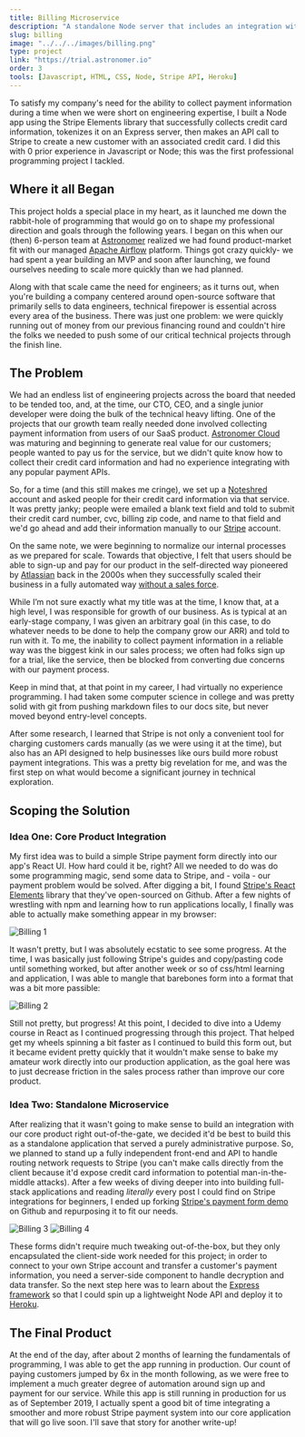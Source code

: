 ```yaml
---
title: Billing Microservice
description: "A standalone Node server that includes an integration with the Stripe API."
slug: billing
image: "../../../images/billing.png"
type: project
link: "https://trial.astronomer.io"
order: 3
tools: [Javascript, HTML, CSS, Node, Stripe API, Heroku]
---
```



To satisfy my company's need for the ability to collect payment information during a time when we were short on engineering expertise, I built a Node app using the Stripe Elements library that successfully collects credit card information, tokenizes it on an Express server, then makes an API call to Stripe to create a new customer with an associated credit card. I did this with 0 prior experience in Javascript or Node; this was the first professional programming project I tackled.

## Where it all Began

This project holds a special place in my heart, as it launched me down the rabbit-hole of programming that would go on to shape my professional direction and goals through the following years. I began on this when our (then) 6-person team at [Astronomer](https://astronomer.io) realized we had found product-market fit with our managed [Apache Airflow](https://airflow.apache.org) platform. Things got crazy quickly- we had spent a year building an MVP and soon after launching, we found ourselves needing to scale more quickly than we had planned.

Along with that scale came the need for engineers; as it turns out, when you're building a company centered around open-source software that primarily sells to data engineers, technical firepower is essential across every area of the business. There was just one problem: we were quickly running out of money from our previous financing round and couldn't hire the folks we needed to push some of our critical technical projects through the finish line.

## The Problem

We had an endless list of engineering projects across the board that needed to be tended too, and, at the time, our CTO, CEO, and a single junior developer were doing the bulk of the technical heavy lifting. One of the projects that our growth team really needed done involved collecting payment information from users of our SaaS product. [Astronomer Cloud](https://astronomer.io/cloud) was maturing and beginning to generate real value for our customers; people wanted to pay us for the service, but we didn't quite know how to collect their credit card information and had no experience integrating with any popular payment APIs.

So, for a time (and this still makes me cringe), we set up a [Noteshred](https://noteshred.com) account and asked people for their credit card information via that service. It was pretty janky; people were emailed a blank text field and told to submit their credit card number, cvc, billing zip code, and name to that field and we'd go ahead and add their information manually to our [Stripe](https://stripe.com) account.

On the same note, we were beginning to normalize our internal processes as we prepared for scale. Towards that objective, I felt that users should be able to sign-up and pay for our product in the self-directed way pioneered by [Atlassian](https://atlassian.com) back in the 2000s when they successfully scaled their business in a fully automated way [without a sales force](https://stratechery.com/2019/what-is-a-tech-company/).

While I’m not sure exactly what my title was at the time, I know that, at a high level, I was responsible for growth of our business. As is typical at an early-stage company, I was given an arbitrary goal (in this case, to do whatever needs to be done to help the company grow our ARR) and told to run with it. To me, the inability to collect payment information in a reliable way was the biggest kink in our sales process; we often had folks sign up for a trial, like the service, then be blocked from converting due concerns with our payment process.

Keep in mind that, at that point in my career, I had virtually no experience programming. I had taken some computer science in college and was pretty solid with git from pushing markdown files to our docs site, but never moved beyond entry-level concepts.

After some research, I learned that Stripe is not only a convenient tool for charging customers cards manually (as we were using it at the time), but also has an API designed to help businesses like ours build more robust payment integrations. This was a pretty big revelation for me, and was the first step on what would become a significant journey in technical exploration.


## Scoping the Solution

### Idea One: Core Product Integration

My first idea was to build a simple Stripe payment form directly into our app's React UI. How hard could it be, right? All we needed to do was do some programming magic, send some data to Stripe, and - voila - our payment problem would be solved. After digging a bit, I found [Stripe's React Elements](https://github.com/stripe/react-stripe-elements) library that they've open-sourced on Github. After a few nights of wrestling with npm and learning how to run applications locally, I finally was able to actually make something appear in my browser:

<img src={billing1} alt="Billing 1" className="row" />

It wasn't pretty, but I was absolutely ecstatic to see some progress. At the time, I was basically just following Stripe's guides and copy/pasting code until something worked, but after another week or so of css/html learning and application, I was able to mangle that barebones form into a format that was a bit more passible:

<img src={billing2} alt="Billing 2" className="row" />

Still not pretty, but progress! At this point, I decided to dive into a Udemy course in React as I continued progressing through this project. That helped get my wheels spinning a bit faster as I continued to build this form out, but it became evident pretty quickly that it wouldn't make sense to bake my amateur work directly into our production application, as the goal here was to just decrease friction in the sales process rather than improve our core product.

### Idea Two: Standalone Microservice

After realizing that it wasn't going to make sense to build an integration with our core product right out-of-the-gate, we decided it'd be best to build this as a standalone application that served a purely administrative purpose. So, we planned to stand up a fully independent front-end and API to handle routing network requests to Stripe (you can't make calls directly from the client because it'd expose credit card information to potential man-in-the-middle attacks). After a few weeks of diving deeper into into building full-stack applications and reading _literally_ every post I could find on Stripe integrations for beginners, I ended up forking [Stripe's payment form demo](https://github.com/stripe/stripe-payments-demo) on Github and repurposing it to fit our needs.

<div className="row">
    <img src={billing3} alt="Billing 3" className="six" />
    <img src={billing4} alt="Billing 4" className="six" />
</div>

These forms didn't require much tweaking out-of-the-box, but they only encapsulated the client-side work needed for this project; in order to connect to your own Stripe account and transfer a customer's payment information, you need a server-side component to handle decryption and data transfer. So the next step here was to learn about the [Express framework](https://expressjs.com/) so that I could spin up a lightweight Node API and deploy it to [Heroku](https://heroku.com).

## The Final Product

At the end of the day, after about 2 months of learning the fundamentals of programming, I was able to get the app running in production. Our count of paying customers jumped by 6x in the month following, as we were free to implement a much greater degree of automation around sign up and payment for our service. While this app is still running in production for us as of September 2019, I actually spent a good bit of time integrating a smoother and more robust Stripe payment system into our core application that will go live soon. I'll save that story for another write-up!